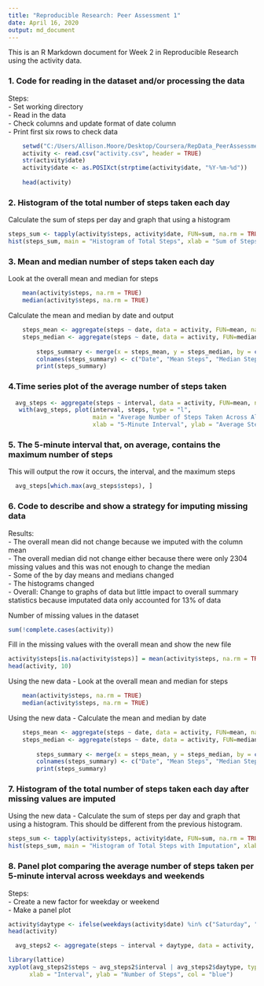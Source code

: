 ```yaml
---
title: "Reproducible Research: Peer Assessment 1"
date: April 16, 2020
output: md_document
---
```


This is an R Markdown document for Week 2 in Reproducible Research using the activity data.

### **1. Code for reading in the dataset and/or processing the data**  
Steps:  
  - Set working directory  
  - Read in the data  
  - Check columns and update format of date column  
  - Print first six rows to check data  
      
```r
    setwd("C:/Users/Allison.Moore/Desktop/Coursera/RepData_PeerAssessment1/activity/")
    activity <- read.csv("activity.csv", header = TRUE)
    str(activity$date)
    activity$date <- as.POSIXct(strptime(activity$date, "%Y-%m-%d"))
    
    head(activity)
```

### **2. Histogram of the total number of steps taken each day**  

Calculate the sum of steps per day and graph that using a histogram

```r
steps_sum <- tapply(activity$steps, activity$date, FUN=sum, na.rm = TRUE)
hist(steps_sum, main = "Histogram of Total Steps", xlab = "Sum of Steps", col = "lightblue")

```

### **3. Mean and median number of steps taken each day**  

Look at the overall mean and median for steps
```r
    mean(activity$steps, na.rm = TRUE)
    median(activity$steps, na.rm = TRUE)
```

Calculate the mean and median by date and output

```r
    steps_mean <- aggregate(steps ~ date, data = activity, FUN=mean, na.rm=TRUE)
    steps_median <- aggregate(steps ~ date, data = activity, FUN=median, na.rm=TRUE)
    
        steps_summary <- merge(x = steps_mean, y = steps_median, by = c("date", "date"))
        colnames(steps_summary) <- c("Date", "Mean Steps", "Median Steps")
        print(steps_summary)
```

### **4.Time series plot of the average number of steps taken**
```r
  avg_steps <- aggregate(steps ~ interval, data = activity, FUN=mean, na.rm = TRUE)
   with(avg_steps, plot(interval, steps, type = "l", 
                        main = "Average Number of Steps Taken Across All Days",
                        xlab = "5-Minute Interval", ylab = "Average Steps"))
```

### **5. The 5-minute interval that, on average, contains the maximum number of steps**

This will output the row it occurs, the interval, and the maximum steps
```r
  avg_steps[which.max(avg_steps$steps), ]
```

### **6. Code to describe and show a strategy for imputing missing data**  

Results:  
- The overall mean did not change because we imputed with the column mean  
- The overall median did not change either because there were only 2304 missing values and this was not enough to change the median  
- Some of the by day means and medians changed  
- The histograms changed  
- Overall: Change to graphs of data but little impact to overall summary statistics because imputated data only accounted for 13% of data  

Number of missing values in the dataset
```r
sum(!complete.cases(activity))
```

Fill in the missing values with the overall mean and show the new file
```r
activity$steps[is.na(activity$steps)] = mean(activity$steps, na.rm = TRUE)
head(activity, 10)
```

Using the new data - Look at the overall mean and median for steps
```r
    mean(activity$steps, na.rm = TRUE)
    median(activity$steps, na.rm = TRUE)
```

Using the new data - Calculate the mean and median by date 

```r
    steps_mean <- aggregate(steps ~ date, data = activity, FUN=mean, na.rm=TRUE)
    steps_median <- aggregate(steps ~ date, data = activity, FUN=median, na.rm=TRUE)
    
        steps_summary <- merge(x = steps_mean, y = steps_median, by = c("date", "date"))
        colnames(steps_summary) <- c("Date", "Mean Steps", "Median Steps")
        print(steps_summary)
```

### **7. Histogram of the total number of steps taken each day after missing values are imputed**

Using the new data - Calculate the sum of steps per day and graph that using a histogram.  This should be different from the previous histogram.

```r
steps_sum <- tapply(activity$steps, activity$date, FUN=sum, na.rm = TRUE)
hist(steps_sum, main = "Histogram of Total Steps with Imputation", xlab = "Sum of Steps ", col= "blue")

```

### **8.  Panel plot comparing the average number of steps taken per 5-minute interval across weekdays and weekends**
Steps:  
- Create a new factor for weekday or weekend  
- Make a panel plot
```r
activity$daytype <- ifelse(weekdays(activity$date) %in% c("Saturday", "Sunday"), "Weekend", "Weekday")
head(activity)
```

```r
  avg_steps2 <- aggregate(steps ~ interval + daytype, data = activity, FUN=mean, na.rm = TRUE)

library(lattice)
xyplot(avg_steps2$steps ~ avg_steps2$interval | avg_steps2$daytype, type = "l",
      xlab = "Interval", ylab = "Number of Steps", col = "blue")
```

